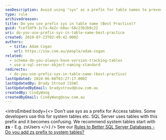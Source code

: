 ```yaml
---
seoDescription: Avoid using "sys" as a prefix for table names to prevent confusion with SQL Server's system tables.
type: rule
archivedreason:
title: Do you use prefix sys in table name (Best Practice)?
guid: fcef3df9-1c7a-4e2c-b8ac-58c23b3b9c22
uri: do-you-use-prefix-sys-in-table-name-best-practice
created: 2010-07-23T02:49:42.000Z
authors:
  - title: Adam Cogan
    url: https://ssw.com.au/people/adam-cogan
related:
  - schema-do-you-always-have-version-tracking-tables
  - use-a-sql-server-object-naming-standard
redirects:
  - do-you-use-prefix-sys-in-table-name-(best-practice)
lastUpdated: 2024-06-08T03:27:17.000Z
lastUpdatedBy: Brady Stroud [SSW]
lastUpdatedByEmail: bradystroud@ssw.com.au
createdBy: CindyWang
createdByEmail: CindyWang@ssw.com.au
---
```


<introEmbed
  body={<>
Don't use sys as a prefix for Access tables. Some developers use this for system tables etc. SQL Server uses tables with this prefix and it becomes confusing. We recommend system tables start with **zs** - E.g. zsUsers
  </>}
/>
See our [Rules to Better SQL Server Databases - Do you add zs prefix to system tables?](/schema-do-you-add-zs-prefix-to-system-tables)
